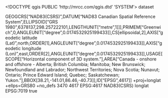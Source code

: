 <!DOCTYPE qgis PUBLIC 'http://mrcc.com/qgis.dtd' 'SYSTEM'>
<qgis version="3.28.1-Firenze">
  <identifier></identifier>
  <parentidentifier></parentidentifier>
  <language></language>
  <type>dataset</type>
  <title></title>
  <abstract></abstract>
  <contact>
    <name></name>
    <organization></organization>
    <position></position>
    <voice></voice>
    <fax></fax>
    <email></email>
    <role></role>
  </contact>
  <links/>
  <fees></fees>
  <encoding></encoding>
  <crs>
    <spatialrefsys nativeFormat="Wkt">
      <wkt>GEOGCRS["NAD83(CSRS)",DATUM["NAD83 Canadian Spatial Reference System",ELLIPSOID["GRS 1980",6378137,298.257222101,LENGTHUNIT["metre",1]]],PRIMEM["Greenwich",0,ANGLEUNIT["degree",0.0174532925199433]],CS[ellipsoidal,2],AXIS["geodetic latitude (Lat)",north,ORDER[1],ANGLEUNIT["degree",0.0174532925199433]],AXIS["geodetic longitude (Lon)",east,ORDER[2],ANGLEUNIT["degree",0.0174532925199433]],USAGE[SCOPE["Horizontal component of 3D system."],AREA["Canada - onshore and offshore - Alberta; British Columbia; Manitoba; New Brunswick; Newfoundland and Labrador; Northwest Territories; Nova Scotia; Nunavut; Ontario; Prince Edward Island; Quebec; Saskatchewan; Yukon."],BBOX[38.21,-141.01,86.46,-40.73]],ID["EPSG",4617]]</wkt>
      <proj4>+proj=longlat +ellps=GRS80 +no_defs</proj4>
      <srsid>3470</srsid>
      <srid>4617</srid>
      <authid>EPSG:4617</authid>
      <description>NAD83(CSRS)</description>
      <projectionacronym>longlat</projectionacronym>
      <ellipsoidacronym>EPSG:7019</ellipsoidacronym>
      <geographicflag>true</geographicflag>
    </spatialrefsys>
  </crs>
  <extent>
    <spatial dimensions="2" minx="0" miny="0" maxx="0" maxz="0" maxy="0" minz="0" crs="EPSG:4617"/>
    <temporal>
      <period>
        <start></start>
        <end></end>
      </period>
    </temporal>
  </extent>
</qgis>
